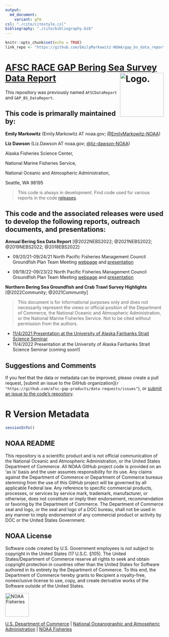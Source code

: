 ```yaml
---
output: 
  md_document: 
    variant: gfm
csl: "./cite/citestyle.csl"
bibliography: "./cite/bibliography.bib"
---
```


```r
knitr::opts_chunk$set(echo = TRUE)
link_repo <- "https://github.com/EmilyMarkowitz-NOAA/gap_bs_data_report"
```

<!-- README.md is generated from README.Rmd. Please edit that file -->

# [AFSC RACE GAP Bering Sea Survey Data Report](%60r%20link_repo%60) <img src="https://avatars.githubusercontent.com/u/91760178?s=96&amp;v=4" alt="Logo." align="right" width="139" height="139"/>

This repository was previously named `AFSCDataReport` and `GAP_BS_DataReport`. 

## This code is primarally maintained by:

**Emily Markowitz** (Emily.Markowitz AT noaa.gov; [\@EmilyMarkowitz-NOAA](https://github.com/EmilyMarkowitz-NOAA))

**Liz Dawson** (Liz.Dawson AT noaa.gov; [\@liz-dawson-NOAA](https://github.com/liz-dawson-NOAA))

Alaska Fisheries Science Center,

National Marine Fisheries Service,

National Oceanic and Atmospheric Administration,

Seattle, WA 98195

> This code is always in development. Find code used for various reports in the code [releases](https://github.com/EmilyMarkowitz-NOAA/gap_bs_data_report/releases).

## This code and the associated releases were used to develop the following reports, outreach documents, and presentations:

<div id="refs"></div>

<!-- Use .bib file to cite reports in subsection titles -->

**Annual Bering Sea Data Report** [@2022NEBS2022; @2021NEBS2022; @2019NEBS2022; @2018EBS2022]

 - 09/20/21-09/24/21 North Pacific Fisheries Management Council Groundfish Plan Team Meeting [webpage](https://meetings.npfmc.org/Meeting/Details/2427) and [presentation](https://meetings.npfmc.org/CommentReview/DownloadFile?p=f48aa839-fdd1-4000-a556-2a3aa4521d8b.pdf&fileName=2021_EBSsurvey%20PRESENTATION.pdf)

 - 09/19/22-09/23/22 North Pacific Fisheries Management Council Groundfish Plan Team Meeting [webpage](https://meetings.npfmc.org/Meeting/Details/2949) and [presentation](https://meetings.npfmc.org/CommentReview/DownloadFile?p=02e397c4-a1cc-46eb-b2ae-1c3cc368e682.pdf&fileName=2022_EBSsurvey_planteam.pdf)

**Northern Bering Sea Groundfish and Crab Trawl Survey Highlights** [@2022Community; @2021Community]

> This document is for informational purposes only and does not necessarily represent the views or official position of the Department of Commerce, the National Oceanic and Atmospheric Administration, or the National Marine Fisheries Service. Not to be cited without permission from the authors.

 - [11/4/2021 Presentation at the University of Alaska Fairbanks Strait Science Seminar](https://youtu.be/putpYJtPRF8)
 - 11/4/2022 Presentation at the University of Alaska Fairbanks Strait Science Seminar (coming soon!)

## Suggestions and Comments

If you feel that the data or metadata can be improved, please create a pull request, [submit an issue to the GitHub organization](`r "https://github.com/afsc-gap-products/data-requests/issues"`), or [submit an issue to the code's repository](%60r%20paste0(link_repo,%20%22/issues%22)%60).

# R Version Metadata

```r
sessionInfo()
```

## NOAA README

This repository is a scientific product and is not official communication of the National Oceanic and Atmospheric Administration, or the United States Department of Commerce. All NOAA GitHub project code is provided on an ‘as is’ basis and the user assumes responsibility for its use. Any claims against the Department of Commerce or Department of Commerce bureaus stemming from the use of this GitHub project will be governed by all applicable Federal law. Any reference to specific commercial products, processes, or services by service mark, trademark, manufacturer, or otherwise, does not constitute or imply their endorsement, recommendation or favoring by the Department of Commerce. The Department of Commerce seal and logo, or the seal and logo of a DOC bureau, shall not be used in any manner to imply endorsement of any commercial product or activity by DOC or the United States Government.

## NOAA License

Software code created by U.S. Government employees is not subject to copyright in the United States (17 U.S.C. §105). The United States/Department of Commerce reserve all rights to seek and obtain copyright protection in countries other than the United States for Software authored in its entirety by the Department of Commerce. To this end, the Department of Commerce hereby grants to Recipient a royalty-free, nonexclusive license to use, copy, and create derivative works of the Software outside of the United States.

<img src="https://raw.githubusercontent.com/nmfs-general-modeling-tools/nmfspalette/main/man/figures/noaa-fisheries-rgb-2line-horizontal-small.png" alt="NOAA Fisheries" height="75"/>

[U.S. Department of Commerce](https://www.commerce.gov/) \| [National Oceanographic and Atmospheric Administration](https://www.noaa.gov) \| [NOAA Fisheries](https://www.fisheries.noaa.gov/)
